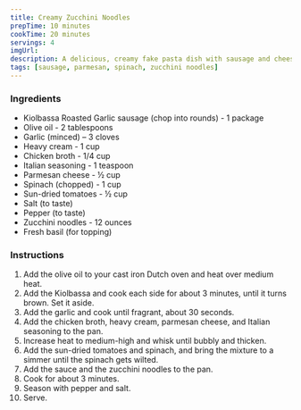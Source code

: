 ```yaml
---
title: Creamy Zucchini Noodles
prepTime: 10 minutes
cookTime: 20 minutes
servings: 4
imgUrl:
description: A delicious, creamy fake pasta dish with sausage and cheese. Make this when it's cold
tags: [sausage, parmesan, spinach, zucchini noodles]
---
```


### Ingredients

- Kiolbassa Roasted Garlic sausage (chop into rounds) - 1 package
- Olive oil - 2 tablespoons
- Garlic (minced) – 3 cloves
- Heavy cream - 1 cup
- Chicken broth - 1/4 cup
- Italian seasoning - 1 teaspoon
- Parmesan cheese - ½ cup
- Spinach (chopped) - 1 cup
- Sun-dried tomatoes - ½ cup
- Salt (to taste)
- Pepper (to taste)
- Zucchini noodles - 12 ounces
- Fresh basil (for topping)

### Instructions

1. Add the olive oil to your cast iron Dutch oven and heat over medium heat.
1. Add the Kiolbassa and cook each side for about 3 minutes, until it turns brown. Set it aside.
1. Add the garlic and cook until fragrant, about 30 seconds.
1. Add the chicken broth, heavy cream, parmesan cheese, and Italian seasoning to the pan.
1. Increase heat to medium-high and whisk until bubbly and thicken.
1. Add the sun-dried tomatoes and spinach, and bring the mixture to a simmer until the spinach gets wilted.
1. Add the sauce and the zucchini noodles to the pan.
1. Cook for about 3 minutes.
1. Season with pepper and salt.
1. Serve.
